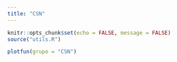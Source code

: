 ```yaml
---
title: "CSN"
---
```


```r
knitr::opts_chunk$set(echo = FALSE, message = FALSE)
source("utils.R")
```

```r
plotfun(grupo = "CSN")
```



